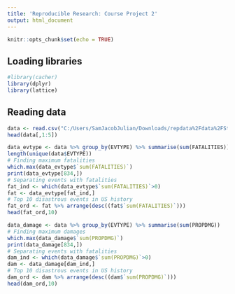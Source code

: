 ```yaml
---
title: 'Reproducible Research: Course Project 2'
output: html_document
---
```


```r
knitr::opts_chunk$set(echo = TRUE)
```

## Loading libraries
```r
#library(cacher)
library(dplyr)
library(lattice)
```

## Reading data

```r
data <- read.csv("C:/Users/SamJacobJulian/Downloads/repdata%2Fdata%2FStormData.csv.bz2")
head(data[,1:5])
```

```r
data_evtype <- data %>% group_by(EVTYPE) %>% summarise(sum(FATALITIES))
length(unique(data$EVTYPE))
# Finding maximum fatalities
which.max(data_evtype$`sum(FATALITIES)`)
print(data_evtype[834,])
# Separating events with fatalities
fat_ind <- which(data_evtype$`sum(FATALITIES)`>0)
fat <- data_evtype[fat_ind,]
# Top 10 disastrous events in US history
fat_ord <- fat %>% arrange(desc((fat$`sum(FATALITIES)`)))
head(fat_ord,10)
```


```r
data_damage <- data %>% group_by(EVTYPE) %>% summarise(sum(PROPDMG))
# Finding maximum damages
which.max(data_damage$`sum(PROPDMG)`)
print(data_damage[834,])
# Separating events with fatalities
dam_ind <- which(data_damage$`sum(PROPDMG)`>0)
dam <- data_damage[dam_ind,]
# Top 10 disastrous events in US history
dam_ord <- dam %>% arrange(desc((dam$`sum(PROPDMG)`)))
head(dam_ord,10)
```
